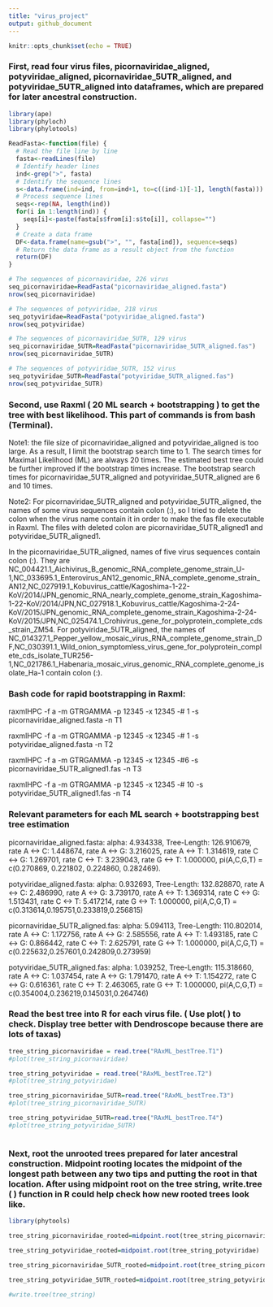 ```yaml
---
title: "virus_project"
output: github_document
---
```


```r
knitr::opts_chunk$set(echo = TRUE)
```

### First, read four virus files, picornaviridae_aligned, potyviridae_aligned, picornaviridae_5UTR_aligned, and potyviridae_5UTR_aligned into dataframes, which are prepared for later ancestral construction.


```r
library(ape)
library(phyloch) 
library(phylotools)

ReadFasta<-function(file) {
  # Read the file line by line
  fasta<-readLines(file)
  # Identify header lines
  ind<-grep(">", fasta)
  # Identify the sequence lines
  s<-data.frame(ind=ind, from=ind+1, to=c((ind-1)[-1], length(fasta)))
  # Process sequence lines
  seqs<-rep(NA, length(ind))
  for(i in 1:length(ind)) {
    seqs[i]<-paste(fasta[s$from[i]:s$to[i]], collapse="")
  }
  # Create a data frame 
  DF<-data.frame(name=gsub(">", "", fasta[ind]), sequence=seqs)
  # Return the data frame as a result object from the function
  return(DF)
}

# The sequences of picornaviridae, 226 virus
seq_picornaviridae=ReadFasta("picornaviridae_aligned.fasta")
nrow(seq_picornaviridae)

# The sequences of potyviridae, 218 virus
seq_potyviridae=ReadFasta("potyviridae_aligned.fasta")
nrow(seq_potyviridae)

# The sequences of picornaviridae_5UTR, 129 virus
seq_picornaviridae_5UTR=ReadFasta("picornaviridae_5UTR_aligned.fas")
nrow(seq_picornaviridae_5UTR)

# The sequences of potyviridae_5UTR, 152 virus
seq_potyviridae_5UTR=ReadFasta("potyviridae_5UTR_aligned.fas")
nrow(seq_potyviridae_5UTR)

```

### Second, use Raxml ( 20 ML search + bootstrapping ) to get the tree with best likelihood. This part of commands is from bash (Terminal).

Note1: the file size of picornaviridae_aligned and potyviridae_aligned is too large. As a result, I limit the bootstrap search time to 1. The search times for Maximal Likelihood (ML) are always 20 times. The estimated best tree could be further improved if the bootstrap times increase. The bootstrap search times for picornaviridae_5UTR_aligned and potyviridae_5UTR_aligned are 6 and 10 times.

Note2: For picornaviridae_5UTR_aligned and potyviridae_5UTR_aligned, the names of some virus sequences contain colon (:), so I tried to delete the colon when the virus name contain it in order to make the fas file executable in Raxml. The files with deleted colon are picornaviridae_5UTR_aligned1 and potyviridae_5UTR_aligned1. 

In the picornaviridae_5UTR_aligned, names of five virus sequences contain colon (:). They are NC_004421.1_Aichivirus_B_genomic_RNA_complete_genome_strain_U-1,NC_033695.1_Enterovirus_AN12_genomic_RNA_complete_genome_strain_AN12,NC_027919.1_Kobuvirus_cattle/Kagoshima-1-22-KoV/2014/JPN_genomic_RNA_nearly_complete_genome_strain_Kagoshima-1-22-KoV/2014/JPN,NC_027918.1_Kobuvirus_cattle/Kagoshima-2-24-KoV/2015/JPN_genomic_RNA_complete_genome_strain_Kagoshima-2-24-KoV/2015/JPN,NC_025474.1_Crohivirus_gene_for_polyprotein_complete_cds_strain_ZM54. For potyviridae_5UTR_aligned, the names of NC_014327.1_Pepper_yellow_mosaic_virus_RNA_complete_genome_strain_DF,NC_030391.1_Wild_onion_symptomless_virus_gene_for_polyprotein_complete_cds_isolate_TUR256-1,NC_021786.1_Habenaria_mosaic_virus_genomic_RNA_complete_genome_isolate_Ha-1 contain colon (:).

### Bash code for rapid bootstrapping in Raxml: 

raxmlHPC -f a -m GTRGAMMA -p 12345 -x 12345 -# 1 -s picornaviridae_aligned.fasta -n T1      

raxmlHPC -f a -m GTRGAMMA -p 12345 -x 12345 -# 1 -s potyviridae_aligned.fasta -n T2 

raxmlHPC -f a -m GTRGAMMA -p 12345 -x 12345 -#6 -s picornaviridae_5UTR_aligned1.fas -n T3 

raxmlHPC -f a -m GTRGAMMA -p 12345 -x 12345 -# 10 -s potyviridae_5UTR_aligned1.fas -n T4 

### Relevant parameters for each ML search + bootstrapping best tree estimation

picornaviridae_aligned.fasta: alpha: 4.934338, Tree-Length: 126.910679, rate A <-> C: 1.448674, rate A <-> G: 3.216025, rate A <-> T: 1.314619, rate C <-> G: 1.269701, rate C <-> T: 3.239043, rate G <-> T: 1.000000, pi(A,C,G,T) = c(0.270869, 0.221802, 0.224860, 0.282469).

potyviridae_aligned.fasta: alpha: 0.932693, Tree-Length: 132.828870, rate A <-> C: 2.486990, rate A <-> G: 3.739170, rate A <-> T: 1.369314, rate C <-> G: 1.513431, rate C <-> T: 5.417214, rate G <-> T: 1.000000, pi(A,C,G,T) =  c(0.313614,0.195751,0.233819,0.256815)

picornaviridae_5UTR_aligned.fas: alpha: 5.094113, Tree-Length: 110.802014, rate A <-> C: 1.172756, rate A <-> G: 2.585556, rate A <-> T: 1.493185, rate C <-> G: 0.866442, rate C <-> T: 2.625791, rate G <-> T: 1.000000, pi(A,C,G,T) = c(0.225632,0.257601,0.242809,0.273959)

potyviridae_5UTR_aligned.fas: alpha: 1.039252, Tree-Length: 115.318660, rate A <-> C: 1.037454, rate A <-> G: 1.791470, rate A <-> T: 1.154272, rate C <-> G: 0.616361, rate C <-> T: 2.463065, rate G <-> T: 1.000000, pi(A,C,G,T) = c(0.354004,0.236219,0.145031,0.264746)


### Read the best tree into R for each virus file. ( Use plot( ) to check. Display tree better with Dendroscope because there are lots of taxas)

```r

tree_string_picornaviridae = read.tree("RAxML_bestTree.T1")
#plot(tree_string_picornaviridae)

tree_string_potyviridae = read.tree("RAxML_bestTree.T2")
#plot(tree_string_potyviridae)

tree_string_picornaviridae_5UTR=read.tree("RAxML_bestTree.T3")
#plot(tree_string_picornaviridae_5UTR)

tree_string_potyviridae_5UTR=read.tree("RAxML_bestTree.T4")
#plot(tree_string_potyviridae_5UTR)



```

### Next, root the unrooted trees prepared for later ancestral construction. Midpoint rooting locates the midpoint of the longest path between any two tips and putting the root in that location. After using midpoint root on the tree string, write.tree ( ) function in R could help check how new rooted trees look like.

```r
library(phytools)

tree_string_picornaviridae_rooted=midpoint.root(tree_string_picornaviridae)

tree_string_potyviridae_rooted=midpoint.root(tree_string_potyviridae)

tree_string_picornaviridae_5UTR_rooted=midpoint.root(tree_string_picornaviridae_5UTR)

tree_string_potyviridae_5UTR_rooted=midpoint.root(tree_string_potyviridae_5UTR)

#write.tree(tree_string)



```



